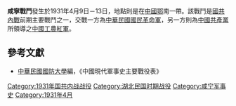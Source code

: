 {{Infobox Military Conflict|
campaign=|
image=|
caption=|
conflict=咸寧戰鬥|
date=1931年4月9日－13日|
place=[[中國|中國]]鄂南|
result=激戰於南橋市及高橋|
combatant1=中華民國國民革命軍11師|
combatant2=紅軍16軍| 
commander1=[[羅卓英|羅卓英]]|
commander2=[[孔荷寵|孔荷寵]]|
strength1=|
strength2=|
casualties1=|
casualties2=|
}}
'''咸寧戰鬥'''發生於1931年4月9日－13日，地點則是在[[中國|中國]][[湖北省_(中華民國)|鄂]]南一帶。該戰鬥是[[第一次国共内战|國共內戰]]前期主要戰鬥之一，交戰一方為[[中華民國|中華民國]][[國民革命軍|國民革命軍]]，另一方則為[[中國共產黨|中國共產黨]]所領導之[[中國工農紅軍|中國工農紅軍]]。

==參考文獻==
*[[中華民國|中華民國]][[國防大學_(臺灣)|國防大學]]編，《中國現代軍事史主要戰役表》

{{第一次国共内战}}
[[Category:1931年国共内战战役|Category:1931年国共内战战役]]
[[Category:湖北民国时期战役|Category:湖北民国时期战役]]
[[Category:咸宁军事史|Category:咸宁军事史]]
[[Category:1931年4月|Category:1931年4月]]